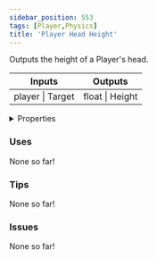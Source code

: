 ```yaml
---
sidebar_position: 553
tags: [Player,Physics]
title: 'Player Head Height'
---
```


Outputs the height of a Player's head.



<IChip uuid="6278538c-5ea9-4515-ba00-ffc4d5b99c3b"/>

<table><thead><tr><th>Inputs</th><th>Outputs</th></tr></thead><tbody><tr><td>player | Target</td><td>float | Height</td></tr></tbody></table>

<details>
  <summary>Properties</summary>
  <div>
    <div>
    <table>
      <tbody>
        <tr>
          <td>Is beta required?</td>
          <td>No</td>
        </tr>
        <tr>
          <td>Is chip a trolling risk?</td>
          <td>No</td>
        </tr>
        <tr>
          <td>Is chip a role assignment risk?</td>
          <td>No</td>
        </tr>
        <tr>
          <td>Chip UUID</td>
          <td>6278538c-5ea9-4515-ba00-ffc4d5b99c3b</td>
        </tr>
        <tr>
          <td>Room availability</td>
          <td>Available everywhere</td>
        </tr>
      </tbody>
    </table>
    </div>
  </div>
</details>

### Uses

None so far!

### Tips

None so far!

### Issues

None so far!